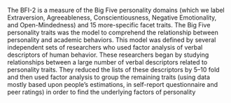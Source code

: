 The BFI-2 is a measure of the Big Five personality domains (which we label Extraversion, Agreeableness, Conscientiousness, Negative Emotionality, and Open-Mindedness) and 15 more-specific facet traits.
The Big Five personality traits was the model to comprehend the relationship between personality and academic behaviors.
This model was defined by several independent sets of researchers who used factor analysis of verbal descriptors of human behavior.
These researchers began by studying relationships between a large number of verbal descriptors related to personality traits.
They reduced the lists of these descriptors by 5–10 fold and then used factor analysis to group the remaining traits (using data mostly based upon people's estimations, in self-report questionnaire and peer ratings) in order to find the underlying factors of personality
